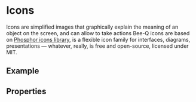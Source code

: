 
# Icons

Icons are simplified images that graphically explain the meaning of an object on the screen, and can allow to take actions
Bee-Q icons are based on [Phosphor icons library](https://phosphoricons.com/), is a flexible icon family for interfaces, diagrams, presentations — whatever, really, is free and open-source, licensed under MIT.

## Example

<Canvas>
  <Story id="components-icon--default" />
</Canvas>

## Properties

<ArgsTable of="bq-icon" />
